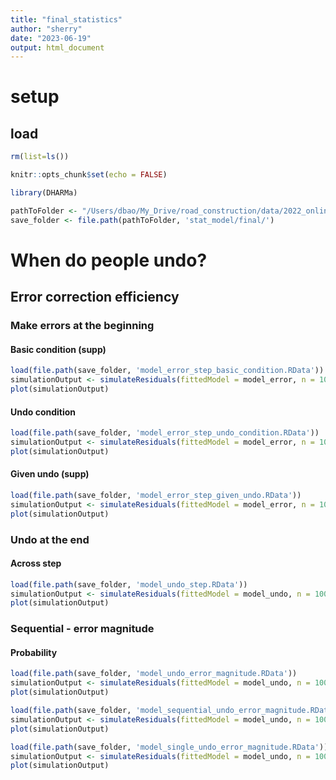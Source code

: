 ```yaml
---
title: "final_statistics"
author: "sherry"
date: "2023-06-19"
output: html_document
---
```

# setup
## load
```r
rm(list=ls())

knitr::opts_chunk$set(echo = FALSE)

library(DHARMa)

pathToFolder <- "/Users/dbao/My_Drive/road_construction/data/2022_online/"
save_folder <- file.path(pathToFolder, 'stat_model/final/')
```
# When do people undo?
## Error correction efficiency
### Make errors at the beginning
#### Basic condition (supp)
```r
load(file.path(save_folder, 'model_error_step_basic_condition.RData'))
simulationOutput <- simulateResiduals(fittedModel = model_error, n = 1000, plot = F)
plot(simulationOutput)
```
#### Undo condition
```r
load(file.path(save_folder, 'model_error_step_undo_condition.RData'))
simulationOutput <- simulateResiduals(fittedModel = model_error, n = 1000, plot = F)
plot(simulationOutput)
```
#### Given undo (supp)
```r
load(file.path(save_folder, 'model_error_step_given_undo.RData'))
simulationOutput <- simulateResiduals(fittedModel = model_error, n = 1000, plot = F)
plot(simulationOutput)
```
### Undo at the end
#### Across step
```r
load(file.path(save_folder, 'model_undo_step.RData'))
simulationOutput <- simulateResiduals(fittedModel = model_undo, n = 1000, plot = F)
plot(simulationOutput)
```
### Sequential - error magnitude
#### Probability
```r
load(file.path(save_folder, 'model_undo_error_magnitude.RData'))
simulationOutput <- simulateResiduals(fittedModel = model_undo, n = 1000, plot = F)
plot(simulationOutput)
```

```r
load(file.path(save_folder, 'model_sequential_undo_error_magnitude.RData'))
simulationOutput <- simulateResiduals(fittedModel = model_undo, n = 1000, plot = F)
plot(simulationOutput)
```
```r
load(file.path(save_folder, 'model_single_undo_error_magnitude.RData'))
simulationOutput <- simulateResiduals(fittedModel = model_undo, n = 1000, plot = F)
plot(simulationOutput)
```


